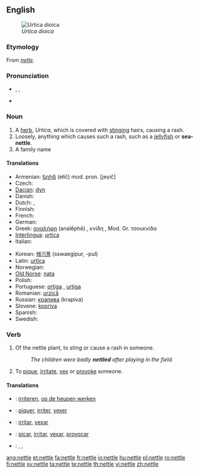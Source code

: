 ==English==
{{wikipedia}}
[[File:Braendenaelde.jpg|thumb|right|''Urtica dioica'']]

===Etymology===
From {{etyl|ang}} ''[[netle]]''.

===Pronunciation===
* {{enPR|nĕt'(ə)l}}, {{IPA|/ˈnet(ə)l/}}, {{SAMPA|/"net(@)l/}}
* {{audio|en-us-nettle.ogg|Audio (US)}}
*: {{rhymes|ɛt(ə)l}}

===Noun===
{{en-noun}}

# A [[herb]], ''Urtica'', which is covered with [[sting]]ing hairs, causing a rash.
# Loosely, anything which causes such a rash, such as a [[jellyfish]] or '''sea-nettle'''.
# A family name

====Translations====
{{trans-top}}
* Armenian: [[եղիճ]] (ełič) mod. pron. [jeγič]
* Czech: {{t-|cs|kopřiva|f}}
* [[Dacian]]: [[dyn]]
* Danish: {{t|da|nælde|c}}
* Dutch: {{t-|nl|netel|m}}, {{t+|nl|brandnetel|m}}
* Finnish: {{t+|fi|nokkonen}}
* French: {{t+|fr|ortie|f}}
* German: {{t+|de|Nessel|f}}
* Greek: [[αναλήφη]] (analḗphē) {{f}}, κνίδη {{f}}, Mod. Gr. τσουκνίδα {{f}}
* [[Interlingua]]: [[urtica]]
* Italian: {{t-|it|ortica}}
{{trans-mid}}
* Korean: [[쐐기풀]] (sswaegipur, -pul)
* Latin: [[urtīca]]
* Norwegian: {{t|no|nesle|c}}
* [[Old Norse]]: [[nata]]
* Polish: {{t+|pl|pokrzywa|f}}
* Portuguese: [[ortiga]] {{f}}, [[urtiga]] {{f}}
* Romanian: [[urzică]]
* Russian: [[крапива]] {{f}} (krapíva)
* Slovene: [[kopriva]] {{f}}
* Spanish: {{t+|es|ortiga|f}}
* Swedish: {{t|sv|nässla|c}}
{{trans-bottom}}

===Verb===
{{en-verb|nettl|ing}}

# Of the nettle plant, to sting or cause a rash in someone.
#: ''The children were badly '''nettled''' after playing in the field.''
# To [[pique]], [[irritate]], [[vex]] or [[provoke]] someone.

====Translations====
{{trans-top|of the nettle plant, to sting or cause a rash in someone}}
{{trans-mid}}
{{trans-bottom}}

{{trans-top|to pique, irritate, vex or provoke someone}}
{{trans-mid}}
{{trans-bottom}}

{{checktrans-top}}
* {{ttbc|Dutch}}: [[irriteren]], [[op de heupen werken]]
* {{ttbc|French}}: [[piquer]], [[irriter]], [[vexer]]
{{trans-mid}}
* {{ttbc|Interlingua}}: [[irritar]], [[vexar]]
* {{ttbc|Portuguese}}: [[picar]], [[irritar]], [[vexar]], [[provocar]]
* {{ttbc|Spanish}}: {{t+|es|picar}}, {{t+|es|irritar}}, {{t-|es|provocar}}
{{trans-bottom}}

[[ang:nettle]]
[[et:nettle]]
[[fa:nettle]]
[[fr:nettle]]
[[io:nettle]]
[[hu:nettle]]
[[pl:nettle]]
[[ro:nettle]]
[[fi:nettle]]
[[sv:nettle]]
[[ta:nettle]]
[[te:nettle]]
[[th:nettle]]
[[vi:nettle]]
[[zh:nettle]]